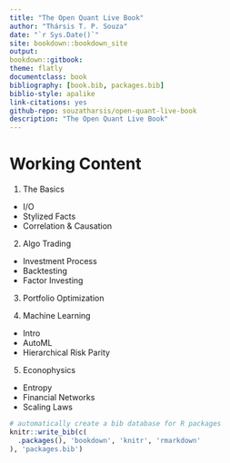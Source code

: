```yaml
--- 
title: "The Open Quant Live Book"
author: "Thársis T. P. Souza"
date: "`r Sys.Date()`"
site: bookdown::bookdown_site
output: 
bookdown::gitbook:
theme: flatly
documentclass: book
bibliography: [book.bib, packages.bib]
biblio-style: apalike
link-citations: yes
github-repo: souzatharsis/open-quant-live-book
description: "The Open Quant Live Book"
---
```


# Working Content {-}

1. The Basics

+ I/O
+ Stylized Facts
+ Correlation & Causation

2. Algo Trading   

+ Investment Process
+ Backtesting
+ Factor Investing

3. Portfolio Optimization

4. Machine Learning

+ Intro
+ AutoML
+ Hierarchical Risk Parity

5. Econophysics

+ Entropy
+ Financial Networks
+ Scaling Laws

```r
# automatically create a bib database for R packages
knitr::write_bib(c(
  .packages(), 'bookdown', 'knitr', 'rmarkdown'
), 'packages.bib')
```
